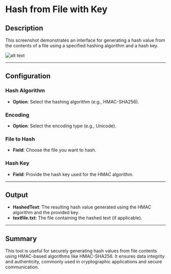 # Hash from File with Key

## Description

This screenshot demonstrates an interface for generating a hash value from the contents of a file using a specified hashing algorithm and a hash key.

![alt text](../../assets/cryptography/hash-from-file-with-key.png)

---

## Configuration

### Hash Algorithm

- **Option**: Select the hashing algorithm (e.g., HMAC-SHA256).

### Encoding

- **Option**: Select the encoding type (e.g., Unicode).

### File to Hash

- **Field**: Choose the file you want to hash.

### Hash Key

- **Field**: Provide the hash key used for the HMAC algorithm.

---

## Output

- **HashedText**: The resulting hash value generated using the HMAC algorithm and the provided key.
- **textfile.txt**: The file containing the hashed text (if applicable).

---

## Summary

This tool is useful for securely generating hash values from file contents using HMAC-based algorithms like HMAC-SHA256. It ensures data integrity and authenticity, commonly used in cryptographic applications and secure communication.